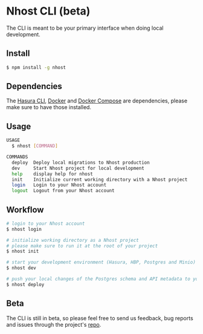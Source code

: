 # Nhost CLI (beta)

The CLI is meant to be your primary interface when doing local development.

## Install

```bash
$ npm install -g nhost
```

## Dependencies

The [Hasura CLI](https://hasura.io/docs/1.0/graphql/core/hasura-cli/install-hasura-cli.html#install-hasura-cli), [Docker](https://docs.docker.com/get-docker/) and [Docker Compose](https://docs.docker.com/compose/install/) are dependencies, please make sure to have those installed.

## Usage

```bash
USAGE
  $ nhost [COMMAND]

COMMANDS
  deploy  Deploy local migrations to Nhost production
  dev     Start Nhost project for local development
  help    display help for nhost
  init    Initialize current working directory with a Nhost project
  login   Login to your Nhost account
  logout  Logout from your Nhost account
```

## Workflow

```bash
# login to your Nhost account
$ nhost login

# initialize working directory as a Nhost project
# please make sure to run it at the root of your project
$ nhost init

# start your development environment (Hasura, HBP, Postgres and Minio)
$ nhost dev

# push your local changes of the Postgres schema and API metadata to your production project
$ nhost deploy
```

## Beta

The CLI is still in beta, so please feel free to send us feedback, bug reports and issues through the project's [repo](https://github.com/nhost/cli).
